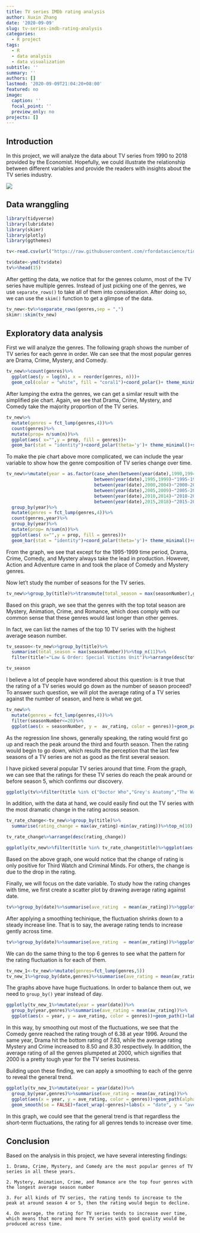 ```yaml
---
title: TV series IMDb rating analysis
author: Xuxin Zhang
date: '2020-09-09'
slug: tv-series-imdb-rating-analysis
categories:
  - R project
tags:
  - R
  - data analysis
  - data visualization
subtitle: ''
summary: ''
authors: []
lastmod: '2020-09-09T21:04:20+08:00'
featured: no
image:
  caption: ''
  focal_point: ''
  preview_only: no
projects: []
---
```


## Introduction

In this project, we will analyze the data about TV series from 1990 to 2018 provided by the Economist. Hopefully, we could illustrate the relationship between different variables and provide the readers with insights about the TV series industry. 

![](/media/imdblogo.png)


## Data wranggling
```r
library(tidyverse)
library(lubridate)
library(skimr)
library(plotly)
library(ggthemes)

tv<-read.csv(url("https://raw.githubusercontent.com/rfordatascience/tidytuesday/master/data/2019/2019-01-08/IMDb_Economist_tv_ratings.csv"))
```

```r
tv$date<-ymd(tv$date)
tv%>%head(15)
```

After getting the data, we notice that for the genres column, most of the TV series have multiple genres. Instead of just picking one of the genres, we use `separate_rows()` to take all of them into consideration. After doing so, we can use the `skim()` function to get a glimpse of the data.
```r
tv_new<-tv%>%separate_rows(genres,sep = ",")
skimr::skim(tv_new)
```

## Exploratory data analysis
First we will analyze the genres. The following graph shows the number of TV series for each genre in order. We can see that the most popular genres are Drama, Crime, Mystery, and Comedy. 
```r
tv_new%>%count(genres)%>%
  ggplot(aes(y = log(n), x = reorder(genres, n)))+
  geom_col(color = "white", fill = "coral1")+coord_polar()+ theme_minimal()+labs(title = "Genre composition of TV series",x = "genres", y = "log(n)")
```

After lumping the extra the genres, we can get a similar result with the simplified pie chart. Again, we see that Drama, Crime, Mystery, and Comedy take the majority proportion of the TV series. 
```r
tv_new%>%
  mutate(genres = fct_lump(genres,4))%>%
  count(genres)%>%
  mutate(prop= n/sum(n))%>%
  ggplot(aes( x="",y = prop, fill = genres))+
  geom_bar(stat = "identity")+coord_polar(theta='y')+ theme_minimal()+scale_fill_brewer(palette = "RdBu")+labs(y = "proportion", x= "",title = "Pie Chart for the genre composition of TV series")
```

To make the pie chart above more complicated, we can include the year variable to show how the genre composition of TV series change over time.
```r
tv_new%>%mutate(year = as.factor(case_when(between(year(date),1990,1994)~"1990-1994",
                                 between(year(date),1995,1999)~"1995-1999",
                                 between(year(date),2000,2004)~"2000-2004",
                                 between(year(date),2005,2009)~"2005-2009",
                                 between(year(date),2010,2014)~"2010-2014",
                                 between(year(date),2015,2018)~"2015-2018")))%>%
  group_by(year)%>%
  mutate(genres = fct_lump(genres,4))%>%
  count(genres,year)%>%
  group_by(year)%>%
  mutate(prop= n/sum(n))%>%
  ggplot(aes( x="",y = prop, fill = genres))+
  geom_bar(stat = "identity")+coord_polar(theta='y')+ theme_minimal()+scale_fill_brewer(palette = "RdBu")+facet_wrap(~year)+labs(y = "proportion", x ="", title = "Pie Chart for the genre composition of TV series")
```

From the graph, we see that except for the 1995-1999 time period, Drama, Crime, Comedy, and Mystery always take the lead in production. However, Action and Adventure came in and took the place of Comedy and Mystery genres. 


Now let't study the number of seasons for the TV series.
```r
tv_new%>%group_by(title)%>%transmute(total_season = max(seasonNumber),genres)%>%ggplot(aes(x = total_season, y = reorder(genres,total_season)))+geom_boxplot(fill = "coral1", outlier.alpha = 0.5, alpha=0.6)+scale_x_log10()+ theme_minimal()+labs(x = "number of season",  y = "genres", title = "Distribution of season number for different genres")
```

Based on this graph, we see that the genres with the top total season are Mystery, Animation, Crime, and Romance, which does comply with our common sense that these genres would last longer than other genres. 

In fact, we can list the names of the top 10 TV series with the highest average season number.
```r
tv_season<-tv_new%>%group_by(title)%>%
  summarise(total_season = max(seasonNumber))%>%top_n(11)%>%
  filter(title!="Law & Order: Special Victims Unit")%>%arrange(desc(total_season))

tv_season
```

I believe a lot of people have wondered about this question: is it true that the rating of a TV series would go down as the number of season proceed? To answer such question, we will plot the average rating of a TV series against the number of season, and here is what we got. 

```r
tv_new%>%
  mutate(genres = fct_lump(genres,4))%>%
  filter(seasonNumber<=20)%>%
  ggplot(aes(x = seasonNumber, y =  av_rating, color = genres))+geom_point(alpha  = 0.1)+geom_smooth()+scale_color_brewer(palette = "Set2")+facet_wrap(~genres)+labs(x = "number of season", y = "average rating", title ="The relationship between average rating and season number for TV sereies")+ theme_minimal()
```

As the regression line shows, generally speaking, the rating would first go up and reach the peak around the third and fourth season. Then the rating would begin to go down, which results the perception that the last few seasons of a TV series are not as good as the first several season.

I have picked several popular TV series around that time. From the graph, we can see that the ratings for these TV series do reach the peak around or before season 5, which confirms our discovery. 
```r
ggplotly(tv%>%filter(title %in% c("Doctor Who","Grey's Anatomy","The Walking Dead","American Horror Story","Law & Order"))%>%ggplot(aes(x = seasonNumber, y = av_rating, color = title))+geom_path(alpha = 1)+scale_color_brewer(palette = "Dark2")+ theme_minimal()+labs(x = "number of season", y = "average rating", title ="Rating change across season for selected TV sereies"))
```

In addition, with the data at hand, we could easily find out the TV series with the most dramatic change in the rating across season. 

```r
tv_rate_change<-tv_new%>%group_by(title)%>%
  summarise(rating_change = max(av_rating)-min(av_rating))%>%top_n(10)

tv_rate_change%>%arrange(desc(rating_change))
```

```r
ggplotly(tv_new%>%filter(title %in% tv_rate_change$title)%>%ggplot(aes(x = seasonNumber, y = av_rating, color = title))+geom_path()+labs(x = "number of season", y = "average rating", title ="Rating change across season for selected TV sereies")+theme_minimal())
```

Based on the above graph, one would notice that the change of rating is only positive for Third Watch and Criminal Minds. For others, the change is due to the drop in the rating.

Finally, we will focus on the date variable. To study how the rating changes with time, we first create a scatter plot by drawing average rating against date.

```r
tv%>%group_by(date)%>%summarise(ave_rating  = mean(av_rating))%>%ggplot(aes(x = date, y = ave_rating))+geom_point(alpha = 0.1)+geom_path()+labs(x = "date", y = "average rating", title = "How the rating fluctuates over time")+theme_minimal()
```

After applying a smoothing techinique, the fluctuation shrinks down to a steady increase line. That is to say, the average rating tends to increase gently across time.

```r
tv%>%group_by(date)%>%summarise(ave_rating  = mean(av_rating))%>%ggplot(aes(x = date, y = ave_rating))+geom_point(alpha = 0.1)+geom_smooth()+labs(x = "date", y = "average rating", title = "How the rating fluctuates over time")+theme_minimal()
```

We can do the same thing to the top 6 genres to see what the pattern for the rating fluctuation is for each of them.
```r
tv_new_1<-tv_new%>%mutate(genres=fct_lump(genres,5))
tv_new_1%>%group_by(date,genres)%>%summarise(ave_rating = mean(av_rating))%>%ggplot(aes(x = date, y = ave_rating, color = genres))+geom_path()+facet_wrap(~genres)+labs(x = "date", y = "average rating", title = "How the rating fluctuates for each genres over time")+theme_minimal()
```

The graphs above have huge fluctuations. In order to balance them out, we need to `group_by()` year instead of day.

```r
ggplotly(tv_new_1%>%mutate(year = year(date))%>%
  group_by(year,genres)%>%summarise(ave_rating = mean(av_rating))%>%
  ggplot(aes(x = year, y = ave_rating, color = genres))+geom_path()+labs(x = "date", y = "average rating", title = "How the rating fluctuates over time for each genres")+theme_minimal())
```

In this way, by smoothing out most of the fluctuations, we see that the Comedy genre reached the rating trough of 6.38 at year 1996. Around the same year, Drama hit the bottom rating of 7.63, while the average rating Mystery and Crime increased to 8.50 and 8.30 respectively. In addition, the average rating of all the genres plumpeted at 2000, which signifies that 2000 is a pretty tough year for the TV series business.

Building upon these finding, we can apply a smoothing to each of the genre to reveal the general trend.
```r
ggplotly(tv_new_1%>%mutate(year = year(date))%>%
  group_by(year,genres)%>%summarise(ave_rating = mean(av_rating))%>%
  ggplot(aes(x = year, y = ave_rating, color = genres))+geom_path(alpha = 0.5)+
  geom_smooth(se = FALSE)+facet_wrap(~genres)+labs(x = "date", y = "average rating", title = "How the rating fluctuates over time for each genres")+theme_minimal())
```
In this graph, we could see that the general trend is that regardless the short-term fluctuations, the rating for all genres tends to increase over time.

## Conclusion
Based on the analysis in this project, we have several interesting findings:

    1. Drama, Crime, Mystery, and Comedy are the most popular genres of TV series in all these years.
    
    2. Mystery, Animation, Crime, and Romance are the top four genres with the longest average season number
    
    3. For all kinds of TV series, the rating tends to increase to the peak at around season 4 or 5, then the rating would begin to decline.
    
    4. On average, the rating for TV series tends to increase over time, which means that more and more TV series with good quality would be produced across time.  



